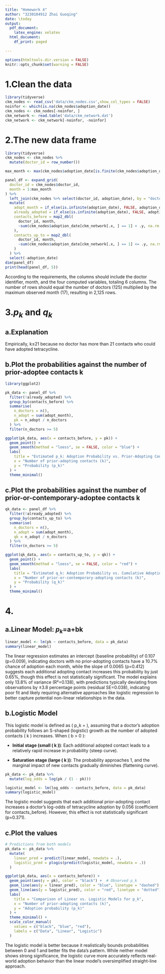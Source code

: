 ```yaml
---
title: "Homework 4"
author: "3230104912 Zhai Guoqing"
date: \today
output:
  pdf_document:
    latex_engine: xelatex
  html_document:
    df_print: paged
    
---
```


```r
options(htmltools.dir.version = FALSE)
knitr::opts_chunk$set(warning = FALSE)
```

# 1.Clean the data
```r
library(tidyverse)
ckm_nodes <- read_csv('data/ckm_nodes.csv',show_col_types = FALSE)
noinfor <- which(is.na(ckm_nodes$adoption_date))
ckm_nodes <- ckm_nodes[-noinfor, ]
ckm_network <- read.table('data/ckm_network.dat')
ckm_network <- ckm_network[-noinfor, -noinfor]
```

# 2.The new data frame
```r
library(tidyverse)
ckm_nodes <- ckm_nodes %>% 
  mutate(doctor_id = row_number())

max_month <- max(ckm_nodes$adoption_date[is.finite(ckm_nodes$adoption_date)], na.rm = TRUE)

panel_df <- expand_grid(
  doctor_id = ckm_nodes$doctor_id,
  month = 1:max_month
) %>% 
  left_join(ckm_nodes %>% select(doctor_id, adoption_date), by = "doctor_id") %>% 
  mutate(
    adopt_month = if_else(is.infinite(adoption_date), FALSE, adoption_date == month),
    already_adopted = if_else(is.infinite(adoption_date), FALSE, adoption_date < month),
    contacts_before = map2_dbl(
      doctor_id, month,
      ~sum(ckm_nodes$adoption_date[ckm_network[.x, ] == 1] < .y, na.rm = TRUE)
    ),
    contacts_up_to = map2_dbl(
      doctor_id, month,
      ~sum(ckm_nodes$adoption_date[ckm_network[.x, ] == 1] <= .y, na.rm = TRUE)
    )
  ) %>% 
  select(-adoption_date)
dim(panel_df)
print(head(panel_df, 5))
```

According to the requirements, the columns should include the doctor identifier, month, and the four computed variables, totaling 6 columns. The number of rows should equal the number of doctors (125) multiplied by the maximum observed month (17), resulting in 2,125 rows.

# 3.$p_k$ and $q_k$
## a.Explanation
Empirically, k≤21 because no doctor has more than 21 contacts who could have adopted tetracycline.

## b.Plot the probabilities against the number of prior-adoptee contacts k
```r
library(ggplot2)

pk_data <- panel_df %>%
  filter(!already_adopted) %>%
  group_by(contacts_before) %>%
  summarise(
    n_doctors = n(),
    n_adopt = sum(adopt_month),
    pk = n_adopt / n_doctors
  ) %>%
  filter(n_doctors >= 5)

ggplot(pk_data, aes(x = contacts_before, y = pk)) +
  geom_point() +
  geom_smooth(method = "loess", se = FALSE, color = "blue") +
  labs(
    title = "Estimated p_k: Adoption Probability vs. Prior-Adopting Contacts",
    x = "Number of prior-adopting contacts (k)",
    y = "Probability (p_k)"
  ) +
  theme_minimal()
```

## c.Plot the probabilities against the number of prior-or-contemporary-adoptee contacts k
```r
qk_data <- panel_df %>%
  filter(!already_adopted) %>%
  group_by(contacts_up_to) %>%
  summarise(
    n_doctors = n(),
    n_adopt = sum(adopt_month),
    qk = n_adopt / n_doctors
  ) %>%
  filter(n_doctors >= 5)

ggplot(qk_data, aes(x = contacts_up_to, y = qk)) +
  geom_point() +
  geom_smooth(method = "loess", se = FALSE, color = "red") +
  labs(
    title = "Estimated q_k: Adoption Probability vs. Cumulative Adopting Contacts",
    x = "Number of prior-or-contemporary-adopting contacts (k)",
    y = "Probability (q_k)"
  ) +
  theme_minimal()
```

# 4.
## a.Linear Model: $p_k$=a+bk
```r
linear_model <- lm(pk ~ contacts_before, data = pk_data)
summary(linear_model)
```

The linear regression estimates an intercept (baseline probability) of 0.107 (p=0.009), indicating doctors with no prior-adopting contacts have a 10.7% chance of adoption each month, while the slope of 0.0065 (p=0.412) suggests each additional adopting contact increases this probability by just 0.65%, though this effect is not statistically significant. The model explains only 13.8% of variance (R²=0.138), with predictions typically deviating from observations by ±3.8 percentage points (residual SE=0.038), indicating poor fit and likely requiring alternative approaches like logistic regression to better capture potential non-linear relationships in the data.

## b.Logistic Model
This logistic model is defined as \( p_k = \frac{e^{a + b k}}{1 + e^{a + b k}} \), assuming that a doctor's adoption probability follows an S-shaped (logistic) growth as the number of adopted contacts \( k \) increases. When \( b > 0 \):  

- **Initial stage (small \( k \))**: Each additional adopted contact leads to a relatively rapid increase in probability (steep curve). 

- **Saturation stage (large \( k \))**: The probability approaches 1, and the marginal impact of new contacts gradually diminishes (flattening curve).
```r
pk_data <- pk_data %>%
  mutate(log_odds = log(pk / (1 - pk)))

logistic_model <- lm(log_odds ~ contacts_before, data = pk_data)
summary(logistic_model)
```
The logistic model suggests that each additional prior-adopting contact increases a doctor's log-odds of tetracycline adoption by 0.056 (coefficient for contacts_before). However, this effect is not statistically significant (p=0.371).

## c.Plot the values
```r
# Predictions from both models
pk_data <- pk_data %>%
  mutate(
    linear_pred = predict(linear_model, newdata = .),
    logistic_pred = plogis(predict(logistic_model, newdata = .))
  )

ggplot(pk_data, aes(x = contacts_before)) +
  geom_point(aes(y = pk), color = "black") +  # Observed p_k
  geom_line(aes(y = linear_pred), color = "blue", linetype = "dashed") +  # Linear
  geom_line(aes(y = logistic_pred), color = "red", linetype = "dotted") +  # Logistic
  labs(
    title = "Comparison of Linear vs. Logistic Models for p_k",
    x = "Number of prior-adopting contacts (k)",
    y = "Adoption probability (p_k)"
  ) +
  theme_minimal() +
  scale_color_manual(
    values = c("black", "blue", "red"),
    labels = c("Data", "Linear", "Logistic")
  )
```

The logistic model is better because it realistically bounds probabilities between 0 and 1 and better fits the data's pattern. While neither model shows strong significance, the logistic curve more accurately reflects real-world adoption behavior than the linear model's oversimplified straight-line approach.